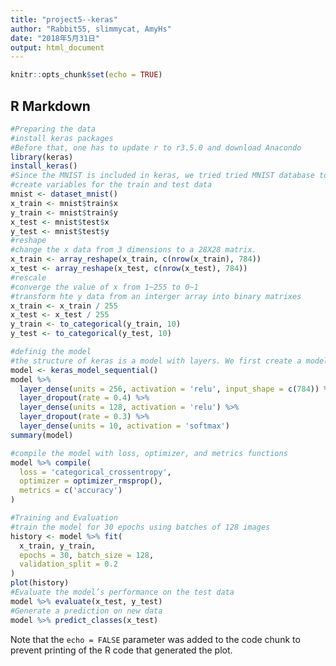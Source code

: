 ```yaml
---
title: "project5--keras"
author: "Rabbit55, slimmycat, AmyHs"
date: "2018年5月31日"
output: html_document
---
```


```r
knitr::opts_chunk$set(echo = TRUE)
```

## R Markdown

```r
#Preparing the data
#install keras packages
#Before that, one has to update r to r3.5.0 and download Anacondo
library(keras)
install_keras()
#Since the MNIST is included in keras, we tried tried MNIST database to do out five project.
#create variables for the train and test data
mnist <- dataset_mnist()
x_train <- mnist$train$x
y_train <- mnist$train$y
x_test <- mnist$test$x
y_test <- mnist$test$y
#reshape
#change the x data from 3 dimensions to a 28X28 matrix.
x_train <- array_reshape(x_train, c(nrow(x_train), 784))
x_test <- array_reshape(x_test, c(nrow(x_test), 784))
#rescale
#converge the value of x from 1~255 to 0~1
#transform hte y data from an interger array into binary matrixes
x_train <- x_train / 255
x_test <- x_test / 255
y_train <- to_categorical(y_train, 10)
y_test <- to_categorical(y_test, 10)

#definig the model
#the structure of keras is a model with layers. We first create a model and then add some layers.
model <- keras_model_sequential() 
model %>% 
  layer_dense(units = 256, activation = 'relu', input_shape = c(784)) %>% 
  layer_dropout(rate = 0.4) %>% 
  layer_dense(units = 128, activation = 'relu') %>%
  layer_dropout(rate = 0.3) %>%
  layer_dense(units = 10, activation = 'softmax')
summary(model)

#compile the model with loss, optimizer, and metrics functions
model %>% compile(
  loss = 'categorical_crossentropy',
  optimizer = optimizer_rmsprop(),
  metrics = c('accuracy')
)

#Training and Evaluation
#train the model for 30 epochs using batches of 128 images
history <- model %>% fit(
  x_train, y_train, 
  epochs = 30, batch_size = 128, 
  validation_split = 0.2
)
plot(history)
#Evaluate the model’s performance on the test data
model %>% evaluate(x_test, y_test)
#Generate a prediction on new data
model %>% predict_classes(x_test)

```



Note that the `echo = FALSE` parameter was added to the code chunk to prevent printing of the R code that generated the plot.
